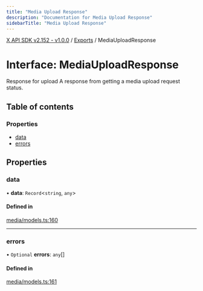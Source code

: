 ```yaml
---
title: "Media Upload Response"
description: "Documentation for Media Upload Response"
sidebarTitle: "Media Upload Response"
---
```


[X API SDK v2.152 - v1.0.0](../README.md) / [Exports](../modules.md) / MediaUploadResponse

# Interface: MediaUploadResponse

Response for upload
A response from getting a media upload request status.

## Table of contents

### Properties

- [data](MediaUploadResponse.md#data)
- [errors](MediaUploadResponse.md#errors)

## Properties

### data

• **data**: `Record`\<`string`, `any`\>

#### Defined in

[media/models.ts:160](https://github.com/xdevplatform/xdk/blob/ad4172ef5f68f089e0f077a190b271016dd35bf7/xdk/typescript/src/media/models.ts#L160)

___

### errors

• `Optional` **errors**: `any`[]

#### Defined in

[media/models.ts:161](https://github.com/xdevplatform/xdk/blob/ad4172ef5f68f089e0f077a190b271016dd35bf7/xdk/typescript/src/media/models.ts#L161)
